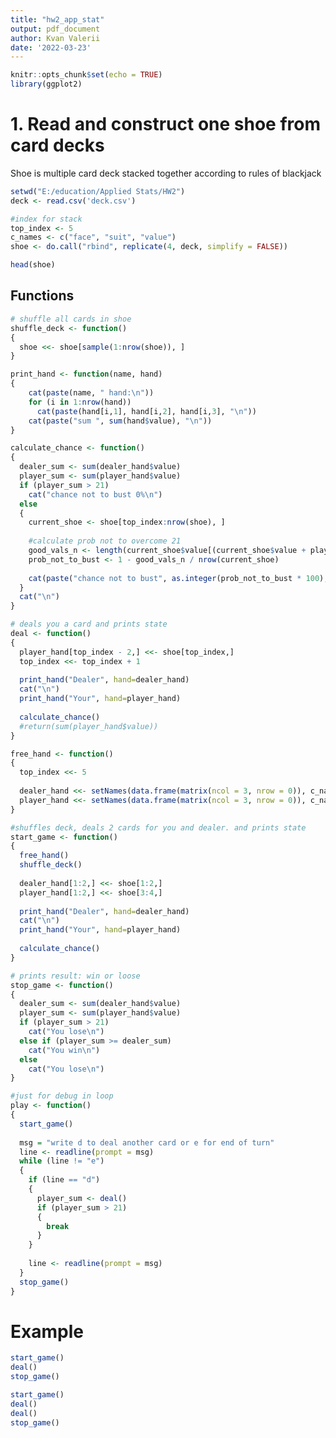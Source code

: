 ```yaml
---
title: "hw2_app_stat"
output: pdf_document
author: Kvan Valerii
date: '2022-03-23'
---
```


```r
knitr::opts_chunk$set(echo = TRUE)
library(ggplot2)
```

# 1. Read and construct one shoe from card decks

Shoe is multiple card deck stacked together
according to rules of blackjack

```r
setwd("E:/education/Applied Stats/HW2")
deck <- read.csv('deck.csv')

#index for stack
top_index <- 5
c_names <- c("face", "suit", "value")
shoe <- do.call("rbind", replicate(4, deck, simplify = FALSE))

head(shoe)
```

## Functions

```r
# shuffle all cards in shoe
shuffle_deck <- function()
{
  shoe <<- shoe[sample(1:nrow(shoe)), ]
}

print_hand <- function(name, hand)
{
    cat(paste(name, " hand:\n"))
    for (i in 1:nrow(hand))
      cat(paste(hand[i,1], hand[i,2], hand[i,3], "\n"))
    cat(paste("sum ", sum(hand$value), "\n"))
}

calculate_chance <- function()
{
  dealer_sum <- sum(dealer_hand$value)
  player_sum <- sum(player_hand$value)
  if (player_sum > 21)
    cat("chance not to bust 0%\n")
  else 
  {
    current_shoe <- shoe[top_index:nrow(shoe), ]
    
    #calculate prob not to overcome 21
    good_vals_n <- length(current_shoe$value[(current_shoe$value + player_sum) > 21])
    prob_not_to_bust <- 1 - good_vals_n / nrow(current_shoe)
  
    cat(paste("chance not to bust", as.integer(prob_not_to_bust * 100), "%\n"))
  }
  cat("\n")
}

# deals you a card and prints state
deal <- function()
{
  player_hand[top_index - 2,] <<- shoe[top_index,]
  top_index <<- top_index + 1
  
  print_hand("Dealer", hand=dealer_hand)
  cat("\n")
  print_hand("Your", hand=player_hand)
  
  calculate_chance()
  #return(sum(player_hand$value))
}

free_hand <- function()
{
  top_index <<- 5
  
  dealer_hand <<- setNames(data.frame(matrix(ncol = 3, nrow = 0)), c_names)
  player_hand <<- setNames(data.frame(matrix(ncol = 3, nrow = 0)), c_names)
}

#shuffles deck, deals 2 cards for you and dealer. and prints state
start_game <- function() 
{
  free_hand()
  shuffle_deck()
  
  dealer_hand[1:2,] <<- shoe[1:2,]
  player_hand[1:2,] <<- shoe[3:4,]
  
  print_hand("Dealer", hand=dealer_hand)
  cat("\n")
  print_hand("Your", hand=player_hand)
  
  calculate_chance()
}

# prints result: win or loose
stop_game <- function()
{
  dealer_sum <- sum(dealer_hand$value)
  player_sum <- sum(player_hand$value)
  if (player_sum > 21)
    cat("You lose\n")
  else if (player_sum >= dealer_sum)
    cat("You win\n")
  else
    cat("You lose\n")
}

#just for debug in loop
play <- function()
{
  start_game()
  
  msg = "write d to deal another card or e for end of turn"
  line <- readline(prompt = msg)
  while (line != "e")
  {
    if (line == "d")
    {
      player_sum <- deal()
      if (player_sum > 21)
      {
        break
      }
    }
      
    line <- readline(prompt = msg)
  }
  stop_game()
}

```
# Example


```r
start_game()
deal()
stop_game()
```

```r
start_game()
deal()
deal()
stop_game()
```

